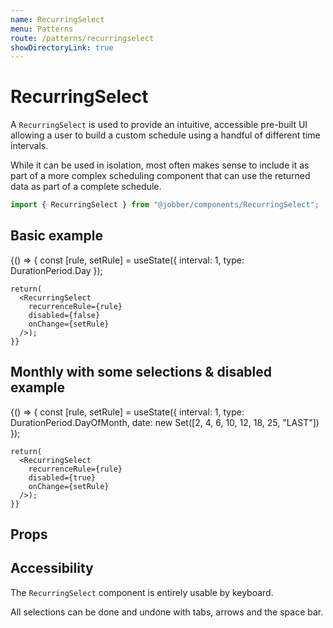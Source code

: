 ```yaml
---
name: RecurringSelect
menu: Patterns
route: /patterns/recurringselect
showDirectoryLink: true
---
```



# RecurringSelect

<ComponentStatus stage="ready" responsive="yes" accessible="yes" />

A `RecurringSelect` is used to provide an intuitive, accessible pre-built UI
allowing a user to build a custom schedule using a handful of different time
intervals.

While it can be used in isolation, most often makes sense to include it as part
of a more complex scheduling component that can use the returned data as part of
a complete schedule.

```ts
import { RecurringSelect } from "@jobber/components/RecurringSelect";
```

## Basic example

<Playground>
  {() => {
    const [rule, setRule] = useState({ interval: 1, type: DurationPeriod.Day });
    
    return(
      <RecurringSelect
        recurrenceRule={rule}
        disabled={false}
        onChange={setRule}
      />);
    }}

</Playground>

## Monthly with some selections & disabled example

<Playground>
  {() => {
    const [rule, setRule] = useState({ interval: 1, type: DurationPeriod.DayOfMonth, date: new Set([2, 4, 6, 10, 12, 18, 25, "LAST"]) });

    return(
      <RecurringSelect
        recurrenceRule={rule}
        disabled={true}
        onChange={setRule}
      />);
    }}

</Playground>

## Props

<Props of={RecurringSelect} />

## Accessibility

The `RecurringSelect` component is entirely usable by keyboard.

All selections can be done and undone with tabs, arrows and the space bar.
